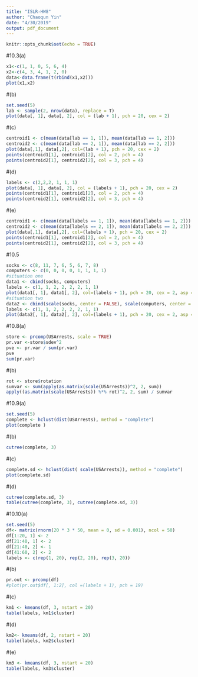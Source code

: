 ```yaml
---
title: "ISLR-HW8"
author: "Chaoqun Yin"
date: "4/30/2019"
output: pdf_document
---
```


```r
knitr::opts_chunk$set(echo = TRUE)
```

#10.3(a)
```r
x1<-c(1, 1, 0, 5, 6, 4)
x2<-c(4, 3, 4, 1, 2, 0)
data<-data.frame(t(rbind(x1,x2)))
plot(x1,x2)
```
#(b)
```r
set.seed(5)
lab <- sample(2, nrow(data), replace = T)
plot(data[, 1], data[, 2], col = (lab + 1), pch = 20, cex = 2)
```
#(c)
```r

centroid1 <- c(mean(data[lab == 1, 1]), mean(data[lab == 1, 2]))
centroid2 <- c(mean(data[lab == 2, 1]), mean(data[lab == 2, 2]))
plot(data[,1], data[,2], col=(lab + 1), pch = 20, cex = 2)
points(centroid1[1], centroid1[2], col = 2, pch = 4)
points(centroid2[1], centroid2[2], col = 3, pch = 4)

```

#(d)
```r
labels <- c(2,2,2, 1, 1, 1)
plot(data[, 1], data[, 2], col = (labels + 1), pch = 20, cex = 2)
points(centroid1[1], centroid1[2], col = 2, pch = 4)
points(centroid2[1], centroid2[2], col = 3, pch = 4)

```
#(e)
```r
centroid1 <- c(mean(data[labels == 1, 1]), mean(data[labels == 1, 2]))
centroid2 <- c(mean(data[labels == 2, 1]), mean(data[labels == 2, 2]))
plot(data[,1], data[,2], col=(labels + 1), pch = 20, cex = 2)
points(centroid1[1], centroid1[2], col = 2, pch = 4)
points(centroid2[1], centroid2[2], col = 3, pch = 4)

```

#10.5
```r
socks <- c(8, 11, 7, 6, 5, 6, 7, 8)
computers <- c(0, 0, 0, 0, 1, 1, 1, 1)
#situation one
data1 <- cbind(socks, computers)
labels <- c(1, 1, 2, 2, 2, 2, 1, 1)
plot(data1[, 1], data1[, 2], col=(labels + 1), pch = 20, cex = 2, asp = 1)
#situation two
data2 <- cbind(scale(socks, center = FALSE), scale(computers, center = FALSE))
labels <- c(1, 1, 2, 2, 2, 2, 1, 1)
plot(data2[, 1], data2[, 2], col=(labels + 1), pch = 20, cex = 2, asp = 1)
```

#10.8(a)
```r
store <- prcomp(USArrests, scale = TRUE)
pr.var <-store$sdev^2
pve <- pr.var / sum(pr.var)
pve
sum(pr.var)
```
#(b)
```r
rot <- store$rotation
sumvar <- sum(apply(as.matrix(scale(USArrests))^2, 2, sum))
apply((as.matrix(scale(USArrests)) %*% rot)^2, 2, sum) / sumvar

```

#10.9(a)
```r
set.seed(5)
complete <- hclust(dist(USArrests), method = "complete")
plot(complete )

```
#(b)
```r
cutree(complete, 3)
```
#(c)
```r
complete.sd <- hclust(dist( scale(USArrests)), method = "complete")
plot(complete.sd)
```
#(d)
```r
cutree(complete.sd, 3)
table(cutree(complete, 3), cutree(complete.sd, 3))
```
#10.10(a)
```r
set.seed(5)
df<- matrix(rnorm(20 * 3 * 50, mean = 0, sd = 0.001), ncol = 50)
df[1:20, 1] <- 2
df[21:40, 1] <- 2
df[21:40, 2] <- 1
df[41:60, 2] <- 2
labels <- c(rep(1, 20), rep(2, 20), rep(3, 20))

```
#(b)
```r
pr.out <- prcomp(df)
#plot(pr.out$df[, 1:2], col =(labels + 1), pch = 19)

```
#(c)
```r
km1 <- kmeans(df, 3, nstart = 20)
table(labels, km1$cluster)

```
#(d)
```r
km2<- kmeans(df, 2, nstart = 20)
table(labels, km2$cluster)

```
#(e)
```r
km3 <- kmeans(df, 3, nstart = 20)
table(labels, km3$cluster)

```